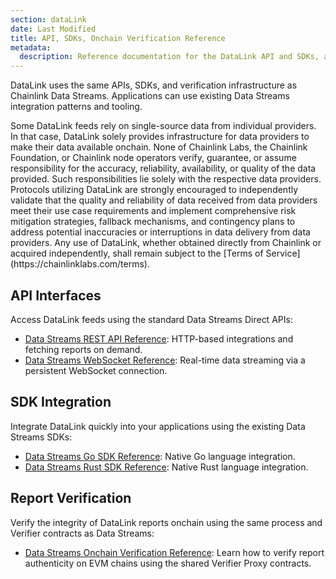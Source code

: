 ```yaml
---
section: dataLink
date: Last Modified
title: API, SDKs, Onchain Verification Reference
metadata:
  description: Reference documentation for the DataLink API and SDKs, and onchain verification.
---
```



DataLink uses the same APIs, SDKs, and verification infrastructure as Chainlink Data Streams. Applications can use existing Data Streams integration patterns and tooling.

<Aside type="caution" title="Provider Responsibility & Single-Source Data">
  Some DataLink feeds rely on single-source data from individual providers. In that case, DataLink solely provides
  infrastructure for data providers to make their data available onchain. None of Chainlink Labs, the Chainlink
  Foundation, or Chainlink node operators verify, guarantee, or assume responsibility for the accuracy, reliability,
  availability, or quality of the data provided. Such responsibilities lie solely with the respective data providers.
  Protocols utilizing DataLink are strongly encouraged to independently validate that the quality and reliability of
  data received from data providers meet their use case requirements and implement comprehensive risk mitigation
  strategies, fallback mechanisms, and contingency plans to address potential inaccuracies or interruptions in data
  delivery from data providers. Any use of DataLink, whether obtained directly from Chainlink or acquired independently,
  shall remain subject to the [Terms of Service](https://chainlinklabs.com/terms).
</Aside>

## API Interfaces

Access DataLink feeds using the standard Data Streams Direct APIs:

- [Data Streams REST API Reference](/data-streams/reference/streams-direct/streams-direct-interface-api): HTTP-based integrations and fetching reports on demand.
- [Data Streams WebSocket Reference](/data-streams/reference/streams-direct/streams-direct-interface-ws): Real-time data streaming via a persistent WebSocket connection.

## SDK Integration

Integrate DataLink quickly into your applications using the existing Data Streams SDKs:

- [Data Streams Go SDK Reference](/data-streams/reference/streams-direct/streams-direct-go-sdk): Native Go language integration.
- [Data Streams Rust SDK Reference](/data-streams/reference/streams-direct/streams-direct-rust-sdk): Native Rust language integration.

## Report Verification

Verify the integrity of DataLink reports onchain using the same process and Verifier contracts as Data Streams:

- [Data Streams Onchain Verification Reference](/data-streams/reference/streams-direct/streams-direct-onchain-verification): Learn how to verify report authenticity on EVM chains using the shared Verifier Proxy contracts.
